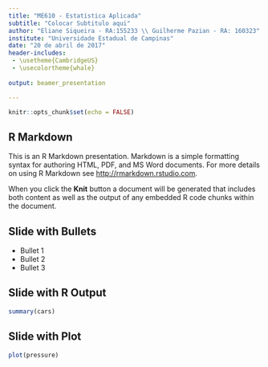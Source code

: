 ```yaml
---
title: "ME610 - Estatística Aplicada"
subtitle: "Colocar Subtitulo aqui"
author: "Eliane Siqueira - RA:155233 \\ Guilherme Pazian - RA: 160323"
institute: "Universidade Estadual de Campinas"
date: "20 de abril de 2017"
header-includes:
 - \usetheme{CambridgeUS}
 - \usecolortheme{whale}
 
output: beamer_presentation

---
```

```r
knitr::opts_chunk$set(echo = FALSE)
```


## R Markdown


This is an R Markdown presentation. Markdown is a simple formatting syntax for authoring HTML, PDF, and MS Word documents. For more details on using R Markdown see <http://rmarkdown.rstudio.com>.

When you click the **Knit** button a document will be generated that includes both content as well as the output of any embedded R code chunks within the document.

## Slide with Bullets

- Bullet 1
- Bullet 2
- Bullet 3

## Slide with R Output

```r
summary(cars)
```

## Slide with Plot

```r
plot(pressure)
```

